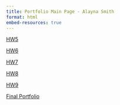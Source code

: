 ```yaml
---
title: Portfolio Main Page - Alayna Smith
format: html
embed-resources: true
---
```


[HW5](HW5/)

[HW6](HW6/)

[HW7](HW7/)

[HW8](HW8/)

[HW9](HW9/)

[Final Portfolio](final_portfolio/)